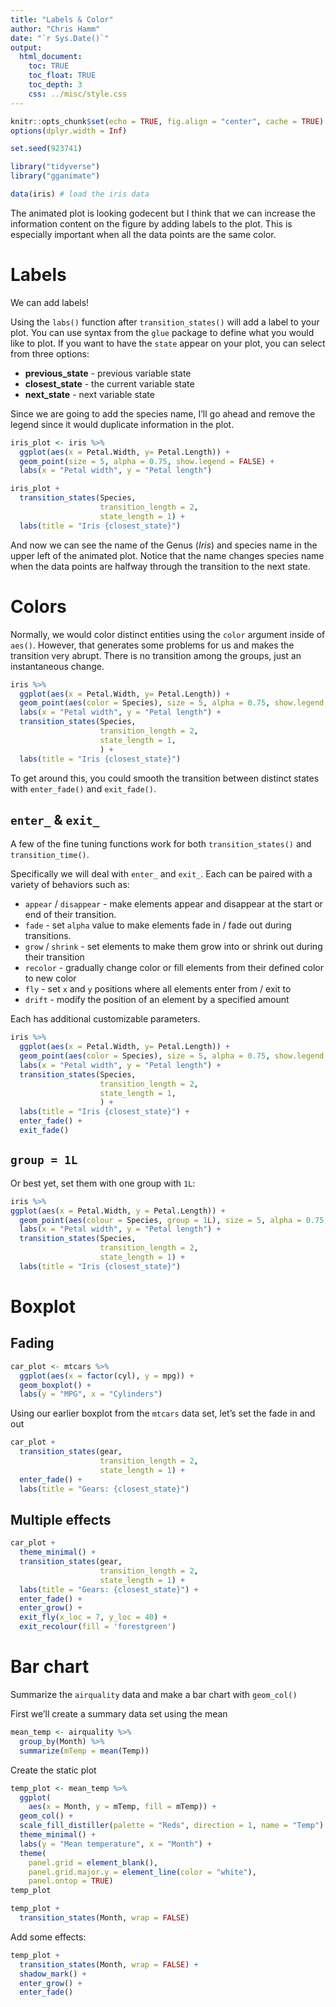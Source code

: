 ```yaml
---
title: "Labels & Color"
author: "Chris Hamm"
date: "`r Sys.Date()`"
output: 
  html_document:
    toc: TRUE
    toc_float: TRUE
    toc_depth: 3
    css: ../misc/style.css
---
```



```r
knitr::opts_chunk$set(echo = TRUE, fig.align = "center", cache = TRUE)
options(dplyr.width = Inf)
```


```r
set.seed(923741)

library("tidyverse")
library("gganimate")
```


```r
data(iris) # load the iris data
```


The animated plot is looking godecent but I think that we can increase the information content on the figure by adding labels to the plot. This is especially important when all the data points are the same color.


# Labels
We can add labels!

Using the `labs()` function after `transition_states()` will add a label to your plot. You can use syntax from the `glue` package to define what you would like to plot. If you want to have the `state` appear on your plot, you can select from three options:

  - **previous_state** - previous variable state
  - **closest_state** - the current variable state
  - **next_state** - next variable state

Since we are going to add the species name, I'll go ahead and remove the legend since it would duplicate information in the plot.

```r
iris_plot <- iris %>% 
  ggplot(aes(x = Petal.Width, y= Petal.Length)) +
  geom_point(size = 5, alpha = 0.75, show.legend = FALSE) +
  labs(x = "Petal width", y = "Petal length")

iris_plot +
  transition_states(Species,
                    transition_length = 2, 
                    state_length = 1) +
  labs(title = "Iris {closest_state}")
```


And now we can see the name of the Genus (*Iris*) and species name in the upper left of the animated plot. Notice that the name changes species name when the data points are halfway through the transition to the next state. 


# Colors 

Normally, we would color distinct entities using the `color` argument inside of `aes()`. However, that generates some problems for us and makes the transition very abrupt. There is no transition among the groups, just an instantaneous change.


```r
iris %>% 
  ggplot(aes(x = Petal.Width, y= Petal.Length)) +
  geom_point(aes(color = Species), size = 5, alpha = 0.75, show.legend = FALSE) +
  labs(x = "Petal width", y = "Petal length") +
  transition_states(Species,
                    transition_length = 2, 
                    state_length = 1,
                    ) +
  labs(title = "Iris {closest_state}")
```


To get around this, you could smooth the transition between distinct states with `enter_fade()` and `exit_fade()`.

## `enter_` & `exit_`

A few of the fine tuning functions work for both `transition_states()` and `transition_time()`. 

Specifically we will deal with `enter_` and `exit_`. Each can be paired with a variety of behaviors such as:

  - `appear` / `disappear` - make elements appear and disappear at the start or end of their transition.
  - `fade` - set `alpha` value to make elements fade in / fade out during transitions.
  - `grow` / `shrink` - set elements to make them grow into or shrink out during their transition
  - `recolor` - gradually change color or fill elements from their defined color to new color
  - `fly` - set `x` and `y` positions where all elements enter from / exit to
  - `drift` - modify the position of an element by a specified amount

Each has additional customizable parameters. 


```r
iris %>% 
  ggplot(aes(x = Petal.Width, y= Petal.Length)) +
  geom_point(aes(color = Species), size = 5, alpha = 0.75, show.legend = FALSE) +
  labs(x = "Petal width", y = "Petal length") +
  transition_states(Species,
                    transition_length = 2, 
                    state_length = 1,
                    ) +
  labs(title = "Iris {closest_state}") +
  enter_fade() +
  exit_fade()
```


## `group = 1L`

Or best yet, set them with one group with `1L`:
```r
iris %>% 
ggplot(aes(x = Petal.Width, y = Petal.Length)) + 
  geom_point(aes(colour = Species, group = 1L), size = 5, alpha = 0.75, show.legend = FALSE) +
  labs(x = "Petal width", y = "Petal length") +
  transition_states(Species,
                    transition_length = 2,
                    state_length = 1) +
  labs(title = "Iris {closest_state}")
```


# Boxplot 

## Fading

```r
car_plot <- mtcars %>% 
  ggplot(aes(x = factor(cyl), y = mpg)) +
  geom_boxplot() +
  labs(y = "MPG", x = "Cylinders")
```

Using our earlier boxplot from the `mtcars` data set, let's set the fade in and out
```r
car_plot +
  transition_states(gear, 
                    transition_length = 2, 
                    state_length = 1) +
  enter_fade() +
  labs(title = "Gears: {closest_state}")
```


## Multiple effects

```r
car_plot + 
  theme_minimal() +
  transition_states(gear, 
                    transition_length = 2, 
                    state_length = 1) +
  labs(title = "Gears: {closest_state}") +
  enter_fade() + 
  enter_grow() +
  exit_fly(x_loc = 7, y_loc = 40) + 
  exit_recolour(fill = 'forestgreen')
```


# Bar chart

Summarize the `airquality` data and make a bar chart with `geom_col()`

First we'll create a summary data set using the mean 

```r
mean_temp <- airquality %>% 
  group_by(Month) %>% 
  summarize(mTemp = mean(Temp))
```

Create the static plot
```r
temp_plot <- mean_temp %>% 
  ggplot(
    aes(x = Month, y = mTemp, fill = mTemp)) +
  geom_col() +
  scale_fill_distiller(palette = "Reds", direction = 1, name = "Temp") +
  theme_minimal() +
  labs(y = "Mean temperature", x = "Month") +
  theme(
    panel.grid = element_blank(),
    panel.grid.major.y = element_line(color = "white"),
    panel.ontop = TRUE)
temp_plot
```


```r
temp_plot +
  transition_states(Month, wrap = FALSE)
```


Add some effects:
```r
temp_plot +
  transition_states(Month, wrap = FALSE) +
  shadow_mark() +
  enter_grow() + 
  enter_fade()
```

